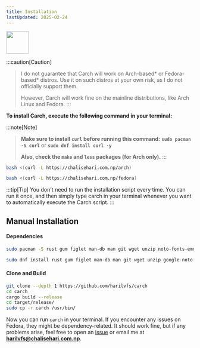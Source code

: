 ```yaml
---
title: Installation
lastUpdated: 2025-02-24
---
```



<img src="https://img.icons8.com/?size=80&id=v8LYQxpvZ4xX&format=png" width="60" />

:::caution[Caution]
> I do not guarantee that Carch will work on Arch-based* or Fedora-based* distros. Use it on such distros at your own risk, as I do not officially support them.
> 
> However, Carch will work fine on the mainline distributions, like Arch Linux and Fedora.
:::

**To install Carch, execute the following command in your terminal:**


:::note[Note]
> **Make sure to install `curl` before running this command:** **`sudo pacman -S curl`** or **`sudo dnf install curl -y`**  
>
> **Also, check the `make` and `less` packages (for Arch only).**
:::


<Tabs syncKey="pkg">
<TabItem label="Arch">

```sh
bash <(curl -L https://chalisehari.com.np/arch)
```

</TabItem>
<TabItem label="Fedora">

```sh
bash <(curl -L https://chalisehari.com.np/fedora)
```

</TabItem>
</Tabs>

:::tip[Tip]
You don't need to run the installation script every time. You can run it once, and then simply type carch in your terminal whenever you want to automatically execute the Carch script.
:::

## Manual Installation

#### Dependencies

<Tabs syncKey="pkg">
<TabItem label="Arch">

```sh
sudo pacman -S rust gum figlet man-db man git wget unzip noto-fonts-emoji ttf-joypixels curl tree-sitter tree-sitter-bash gcc-libs glibc bash bash-completion ttf-nerd-fonts-symbols ttf-jetbrains-mono ttf-jetbrains-mono-nerd bat zsh fish
```

</TabItem>
<TabItem label="Fedora">

```sh
sudo dnf install rust gum figlet man-db man git wget unzip google-noto-color-emoji-fonts google-noto-emoji-fonts bat jetbrains-mono-fonts-all bash-completion-devel zsh fish rust-tree-sitter-devel glibc curl gcc
```

</TabItem>
</Tabs>

#### Clone and Build

```sh
git clone --depth 1 https://github.com/harilvfs/carch
cd carch
cargo build --release
cd target/release/
sudo cp -r carch /usr/bin/ 
```

Now you can run `carch` in your terminal. If you encounter any issues on Fedora, they might be dependency-related. It should work fine, but if any problems arise, feel free to open an [issue](https://github.com/harilvfs/carch/issues) or email me at **harilvfs@chalisehari.com.np**.
